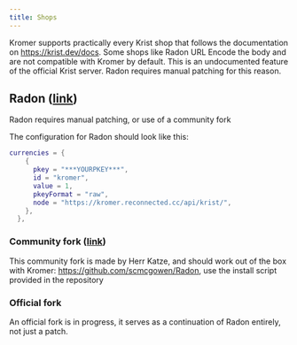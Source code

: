 ```yaml
---
title: Shops
---
```


Kromer supports practically every Krist shop that follows the documentation on https://krist.dev/docs.
Some shops like Radon URL Encode the body and are not compatible with Kromer by default. This is an undocumented feature of the official Krist server.
Radon requires manual patching for this reason.

## Radon ([link](https://github.com/Allymonies/Radon))
<Aside type="caution">Radon requires manual patching, or use of a community fork</Aside>

The configuration for Radon should look like this:

```lua
currencies = {
    {
      pkey = "***YOURPKEY***",
      id = "kromer",
      value = 1,
      pkeyFormat = "raw",
      node = "https://kromer.reconnected.cc/api/krist/",
    },
  },
```

### Community fork ([link](https://github.com/scmcgowen/Radon))
This community fork is made by Herr Katze, and should work out of the box with Kromer: https://github.com/scmcgowen/Radon, use the install script provided in the repository


### Official fork
An official fork is in progress, it serves as a continuation of Radon entirely, not just a patch.

